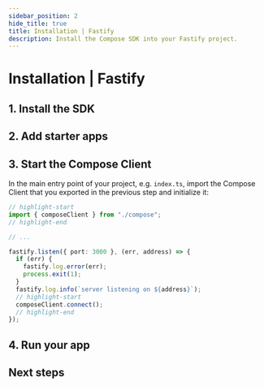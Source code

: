 ```yaml
---
sidebar_position: 2
hide_title: true
title: Installation | Fastify
description: Install the Compose SDK into your Fastify project.
---
```



# Installation | Fastify

<Introduction framework="Fastify" newProjectLink="/get-started/installation/new-project/node-js" language="Node.js" />

## 1. Install the SDK

<InstallSdkNode />

## 2. Add starter apps

<AddStarterAppsNode />

## 3. Start the Compose Client

In the main entry point of your project, e.g. `index.ts`, import the Compose Client that you exported in the previous step and initialize it:

```ts
// highlight-start
import { composeClient } from "./compose";
// highlight-end

// ...

fastify.listen({ port: 3000 }, (err, address) => {
  if (err) {
    fastify.log.error(err);
    process.exit(1);
  }
  fastify.log.info(`server listening on ${address}`);
  // highlight-start
  composeClient.connect();
  // highlight-end
});
```

## 4. Run your app

<RunAppNode />

## Next steps

<NextStepsNode />